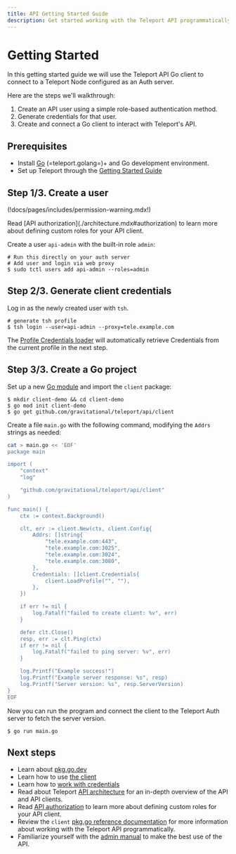 ```yaml
---
title: API Getting Started Guide
description: Get started working with the Teleport API programmatically using Go.
---
```


# Getting Started

In this getting started guide we will use the Teleport API Go client to connect to a Teleport Node configured as an Auth server.

Here are the steps we'll walkthrough:

1. Create an API user using a simple role-based authentication method.
2. Generate credentials for that user.
3. Create and connect a Go client to interact with Teleport's API.

## Prerequisites

- Install [Go](https://golang.org/doc/install) (=teleport.golang=)+ and Go development environment.
- Set up Teleport through the [Getting Started Guide](../getting-started.mdx)

## Step 1/3. Create a user

(!docs/pages/includes/permission-warning.mdx!)

<Admonition type="tip" title="Tip">
  Read [API authorization](./architecture.mdx#authorization) to learn more about defining custom roles for your API client.
</Admonition>

Create a user `api-admin` with the built-in role `admin`:

```code
# Run this directly on your auth server
# Add user and login via web proxy
$ sudo tctl users add api-admin --roles=admin
```

## Step 2/3. Generate client credentials

Log in as the newly created user with `tsh`.

```code
# generate tsh profile
$ tsh login --user=api-admin --proxy=tele.example.com
```

The [Profile Credentials loader](https://pkg.go.dev/github.com/gravitational/teleport/api/client#LoadProfile)
will automatically retrieve Credentials from the current profile in the next step.

## Step 3/3. Create a Go project

Set up a new [Go module](https://golang.org/doc/tutorial/create-module) and import the `client` package:

```code
$ mkdir client-demo && cd client-demo
$ go mod init client-demo
$ go get github.com/gravitational/teleport/api/client
```

Create a file `main.go` with the following command, modifying the `Addrs` strings as needed:

```bash
cat > main.go << 'EOF'
package main

import (
	"context"
	"log"

	"github.com/gravitational/teleport/api/client"
)

func main() {
	ctx := context.Background()

	clt, err := client.New(ctx, client.Config{
		Addrs: []string{
			"tele.example.com:443",
			"tele.example.com:3025",
			"tele.example.com:3024",
			"tele.example.com:3080",
 		},
		Credentials: []client.Credentials{
			client.LoadProfile("", ""),
		},
	})

	if err != nil {
		log.Fatalf("failed to create client: %v", err)
	}

	defer clt.Close()
	resp, err := clt.Ping(ctx)
	if err != nil {
		log.Fatalf("failed to ping server: %v", err)
	}

	log.Printf("Example success!")
	log.Printf("Example server response: %s", resp)
	log.Printf("Server version: %s", resp.ServerVersion)
}
EOF
```

Now you can run the program and connect the client to the Teleport Auth server to fetch the server version.

```code
$ go run main.go
```

## Next steps

- Learn about [pkg.go.dev](https://pkg.go.dev/github.com/gravitational/teleport/api/client)
- Learn how to use [the client](https://pkg.go.dev/github.com/gravitational/teleport/api/client#Client)
- Learn how to [work with credentials](https://pkg.go.dev/github.com/gravitational/teleport/api/client#Credentials)
- Read about Teleport [API architecture](./architecture.mdx) for an in-depth overview of the API and API clients.
- Read [API authorization](./architecture.mdx#authorization) to learn more about defining custom roles for your API client.
- Review the `client` [pkg.go reference documentation](https://pkg.go.dev/github.com/gravitational/teleport/api/client) for more information about working with the Teleport API programmatically.
- Familiarize yourself with the [admin manual](../admin-guide.mdx) to make the best use of the API.
